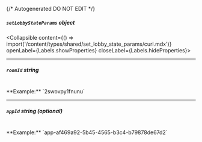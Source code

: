 {/* Autogenerated DO NOT EDIT  */}

##### `setLobbyStateParams` _object_
<Collapsible content={() => import('/content/types/shared/set_lobby_state_params/curl.mdx')} openLabel={Labels.showProperties} closeLabel={Labels.hideProperties}>
</Collapsible>

---
##### `roomId` _string_
<br/>
**Example:** `2swovpy1fnunu`

---
##### `appId` _string (optional)_
<br/>
**Example:** `app-af469a92-5b45-4565-b3c4-b79878de67d2`


